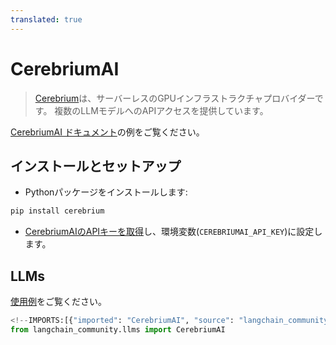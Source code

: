 ```yaml
---
translated: true
---
```


# CerebriumAI

>[Cerebrium](https://docs.cerebrium.ai/cerebrium/getting-started/introduction)は、サーバーレスのGPUインフラストラクチャプロバイダーです。
> 複数のLLMモデルへのAPIアクセスを提供しています。

[CerebriumAI ドキュメント](https://docs.cerebrium.ai/examples/langchain)の例をご覧ください。

## インストールとセットアップ

- Pythonパッケージをインストールします:

```bash
pip install cerebrium
```

- [CerebriumAIのAPIキーを取得](https://docs.cerebrium.ai/cerebrium/getting-started/installation)し、環境変数(`CEREBRIUMAI_API_KEY`)に設定します。

## LLMs

[使用例](/docs/integrations/llms/cerebriumai)をご覧ください。

```python
<!--IMPORTS:[{"imported": "CerebriumAI", "source": "langchain_community.llms", "docs": "https://api.python.langchain.com/en/latest/llms/langchain_community.llms.cerebriumai.CerebriumAI.html", "title": "CerebriumAI"}]-->
from langchain_community.llms import CerebriumAI
```
